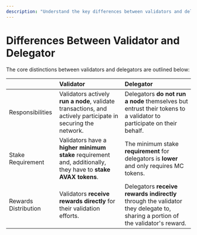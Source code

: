 ```yaml
---
description: "Understand the key differences between validators and delegators in network participation and staking."
---
```


# Differences Between Validator and Delegator

The core distinctions between validators and delegators are outlined below:

|                      | Validator                                                                                                     | Delegator                                                                                                                      |
| :------------------- | :------------------------------------------------------------------------------------------------------------ | :----------------------------------------------------------------------------------------------------------------------------- |
| Responsibilities     | Validators actively **run a node**, validate transactions, and actively participate in securing the network.  | Delegators **do not run a node** themselves but entrust their tokens to a validator to participate on their behalf.            |
| Stake Requirement    | Validators have a **higher minimum stake** requirement and, additionally, they have to **stake AVAX tokens**. | The minimum stake **requirement** for delegators is **lower** and only requires MC tokens.                                     |
| Rewards Distribution | Validators **receive rewards directly** for their validation efforts.                                         | Delegators **receive rewards indirectly** through the validator they delegate to, sharing a portion of the validator's reward. |
